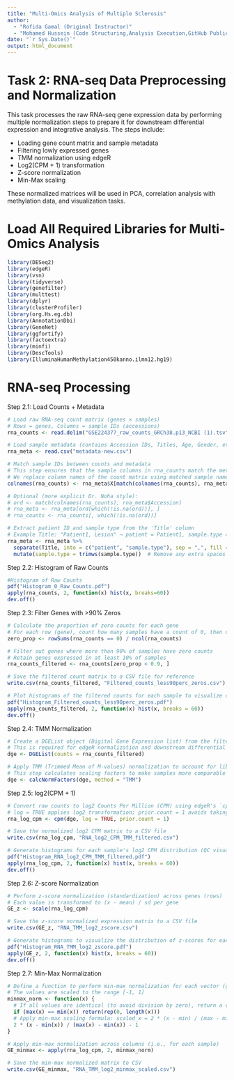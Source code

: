 ---
title: "Multi-Omics Analysis of Multiple Sclerosis"
author: 
  - "Rofida Gamal (Original Instructor)"
  - "Mohamed Hussein (Code Structuring,Analysis Execution,GitHub Publication)"
date: "`r Sys.Date()`"
output: html_document
---
# Task 2: RNA-seq Data Preprocessing and Normalization

This task processes the raw RNA-seq gene expression data by performing multiple normalization steps to prepare it for downstream differential expression and integrative analysis. The steps include:

- Loading gene count matrix and sample metadata  
- Filtering lowly expressed genes  
- TMM normalization using edgeR  
- Log2(CPM + 1) transformation  
- Z-score normalization  
- Min-Max scaling  

These normalized matrices will be used in PCA, correlation analysis with methylation data, and visualization tasks.

# Load All Required Libraries for Multi-Omics Analysis
```{r, include=FALSE, message=FALSE, warning=FALSE}
library(DESeq2)
library(edgeR)
library(vsn)
library(tidyverse)
library(genefilter)
library(multtest)
library(dplyr)
library(clusterProfiler)
library(org.Hs.eg.db)
library(AnnotationDbi)
library(GeneNet)
library(ggfortify)
library(factoextra)
library(minfi)
library(DescTools)
library(IlluminaHumanMethylation450kanno.ilmn12.hg19)

```

# RNA-seq Processing
Step 2.1: Load Counts + Metadata
```{r}
# Load raw RNA-seq count matrix (genes × samples)
# Rows = genes, Columns = sample IDs (accessions)
rna_counts <- read.delim("GSE224377_raw_counts_GRCh38.p13_NCBI (1).tsv", row.names = 1)

# Load sample metadata (contains Accession IDs, Titles, Age, Gender, etc.)
rna_meta <- read.csv("metadata-new.csv")

# Match sample IDs between counts and metadata
# This step ensures that the sample columns in rna_counts match the metadata rows
# We replace column names of the count matrix using matched sample names from metadata
colnames(rna_counts) <- rna_meta$X[match(colnames(rna_counts), rna_meta$Accession)]

# Optional (more explicit Dr. Noha style):
# ord <- match(colnames(rna_counts), rna_meta$Accession)
# rna_meta <- rna_meta[ord[which(!is.na(ord))], ]
# rna_counts <- rna_counts[, which(!is.na(ord))]

# Extract patient ID and sample type from the 'Title' column
# Example Title: "Patient1, Lesion" → patient = Patient1, sample.type = Lesion
rna_meta <- rna_meta %>%
  separate(Title, into = c("patient", "sample.type"), sep = ",", fill = "right") %>%
  mutate(sample.type = trimws(sample.type))  # Remove any extra spaces around the sample type


```
Step 2.2: Histogram of Raw Counts
```{r}
#Histogram of Raw Counts
pdf("Histogram_0_Raw_Counts.pdf")
apply(rna_counts, 2, function(x) hist(x, breaks=60))
dev.off()
```
Step 2.3: Filter Genes with >90% Zeros

```{r}
# Calculate the proportion of zero counts for each gene
# For each row (gene), count how many samples have a count of 0, then divide by total number of samples
zero_prop <- rowSums(rna_counts == 0) / ncol(rna_counts)

# Filter out genes where more than 90% of samples have zero counts
# Retain genes expressed in at least 10% of samples
rna_counts_filtered <- rna_counts[zero_prop < 0.9, ]

# Save the filtered count matrix to a CSV file for reference
write.csv(rna_counts_filtered, "Filtered_counts_less90perc_zeros.csv")

# Plot histograms of the filtered counts for each sample to visualize count distributions
pdf("Histogram_Filtered_counts_less90perc_zeros.pdf")
apply(rna_counts_filtered, 2, function(x) hist(x, breaks = 60))
dev.off()
```

Step 2.4: TMM Normalization
```{r}
# Create a DGEList object (Digital Gene Expression list) from the filtered count matrix
# This is required for edgeR normalization and downstream differential expression analysis
dge <- DGEList(counts = rna_counts_filtered)

# Apply TMM (Trimmed Mean of M-values) normalization to account for library size and composition bias
# This step calculates scaling factors to make samples more comparable
dge <- calcNormFactors(dge, method = "TMM")

```
Step 2.5: log2(CPM + 1)
```{r}
# Convert raw counts to log2 Counts Per Million (CPM) using edgeR's `cpm()` function
# log = TRUE applies log2 transformation; prior.count = 1 avoids taking log(0)
rna_log_cpm <- cpm(dge, log = TRUE, prior.count = 1)

# Save the normalized log2 CPM matrix to a CSV file
write.csv(rna_log_cpm, "RNA_log2_CPM_TMM_filtered.csv")

# Generate histograms for each sample's log2 CPM distribution (QC visualization)
pdf("Histogram_RNA_log2_CPM_TMM_filtered.pdf")
apply(rna_log_cpm, 2, function(x) hist(x, breaks = 60))
dev.off()
```
Step 2.6: Z-score Normalization

```{r}
# Perform z-score normalization (standardization) across genes (rows)
# Each value is transformed to (x - mean) / sd per gene
GE_z <- scale(rna_log_cpm)

# Save the z-score normalized expression matrix to a CSV file
write.csv(GE_z, "RNA_TMM_log2_zscore.csv")

# Generate histograms to visualize the distribution of z-scores for each sample
pdf("Histogram_RNA_TMM_log2_zscore.pdf")
apply(GE_z, 2, function(x) hist(x, breaks = 60))
dev.off()
```
Step 2.7: Min-Max Normalization

```{r}
# Define a function to perform min-max normalization for each vector (gene across samples)
# The values are scaled to the range [-1, 1]
minmax_norm <- function(x) {
  # If all values are identical (to avoid division by zero), return a vector of zeros
  if (max(x) == min(x)) return(rep(0, length(x)))
  # Apply min-max scaling formula: scaled_x = 2 * (x - min) / (max - min) - 1
  2 * (x - min(x)) / (max(x) - min(x)) - 1
}

# Apply min-max normalization across columns (i.e., for each sample)
GE_minmax <- apply(rna_log_cpm, 2, minmax_norm)

# Save the min-max normalized matrix to CSV
write.csv(GE_minmax, "RNA_TMM_log2_minmax_scaled.csv")
```

